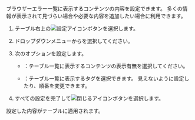 <Title hashid='setting-table-contents' level={props.level}>テーブルコンテンツの表示設定</Title>

<InDoc product="browser">

ブラウザーエラー一覧に表示するコンテンツの内容を設定できます。 多くの情報が表示されて見づらい場合や必要な内容を追加したい場合に利用できます。

</InDoc>

1. テーブル右上の![設定アイコン](/img/ico-setting.svg)ボタンを選択します。

2. ドロップダウンメニューから<Cmdname sid="table_content_setting" className="uitext" />を選択してください。

3. 次のオプションを設定します。

   - <Cmdname sid="whether_display_content" className="uitext" />：テーブル一覧に表示するコンテンツの表示有無を選択してください。

   - <Cmdname sid="tag_management" className="uitext" />：テーブル一覧に表示するタグを選択できます。 見えないように設定したり、順番を変更できます。

4. すべての設定を完了して![閉じるアイコン](/img/ico-close.svg)ボタンを選択します。

設定した内容がテーブルに適用されます。
